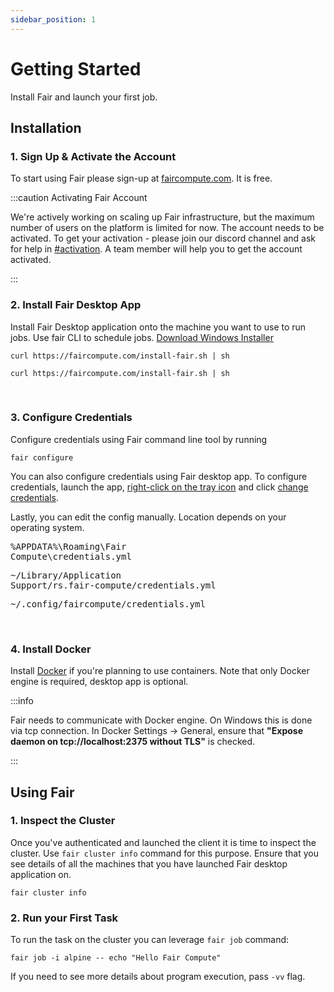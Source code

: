 ```yaml
---
sidebar_position: 1
---
```




# Getting Started

Install Fair and launch your first job.

## Installation

### 1. Sign Up & Activate the Account

To start using Fair please sign-up at [faircompute.com](https://faircompute.com). It is free.

:::caution Activating Fair Account

We're actively working on scaling up Fair infrastructure, but the maximum number of users
on the platform is limited for now. The account needs to be activated. To get your activation -
please join our discord channel and ask for help in [#activation](https://discord.gg/JqjZPwrdZe).
A team member will help you to get the account activated.

:::

### 2. Install Fair Desktop App

Install Fair Desktop application onto the machine you want to use to run jobs. Use fair CLI to schedule jobs.
<Tabs groupId="operating-systems">
  <TabItem value="win" label="Windows">
    <a href="https://faircompute.com/install/fair/on/windows">Download Windows Installer</a>
  </TabItem>
  <TabItem value="mac" label="Mac">

  ```shell
  curl https://faircompute.com/install-fair.sh | sh
  ```

  </TabItem>
  <TabItem value="linux" label="Linux">

  ```shell
  curl https://faircompute.com/install-fair.sh | sh
  ```

  </TabItem>
</Tabs>
<br/>

### 3. Configure Credentials

Configure credentials using Fair command line tool by running
```shell
fair configure
```

You can also configure credentials using Fair desktop app.
To configure credentials, launch the app, <u>right-click on the tray icon</u> and click <u>change credentials</u>.

Lastly, you can edit the config manually. Location depends on your operating system.
<Tabs groupId="operating-systems">
    <TabItem value="win" label="Windows">
        <pre>%APPDATA%\Roaming\Fair Compute\credentials.yml</pre>
    </TabItem>
    <TabItem value="mac" label="Mac">
        <pre>~/Library/Application Support/rs.fair-compute/credentials.yml</pre>
    </TabItem>
    <TabItem value="linux" label="Linux">
        <pre>~/.config/faircompute/credentials.yml</pre>
    </TabItem>
</Tabs>
<br/>

### 4. Install Docker

Install [Docker](https://www.docker.com/get-started/) if you're planning to use containers.
Note that only Docker engine is required, desktop app is optional.

:::info

  Fair needs to communicate with Docker engine. On Windows this is done via tcp connection.
  In Docker Settings -> General, ensure that **"Expose daemon on tcp://localhost:2375 without TLS"** is checked.

:::

## Using Fair

### 1. Inspect the Cluster

Once you've authenticated and launched the client it is time to inspect the cluster.
Use `fair cluster info` command for this purpose. Ensure that you see details of all
the machines that you have launched Fair desktop application on.

```shell
fair cluster info
```

### 2. Run your First Task

To run the task on the cluster you can leverage `fair job` command:

```shell
fair job -i alpine -- echo "Hello Fair Compute"
```

If you need to see more details about program execution, pass `-vv` flag.
